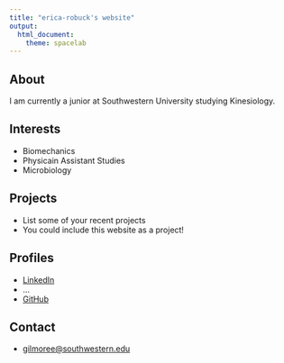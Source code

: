 ```yaml
---
title: "erica-robuck's website"
output:
  html_document:
    theme: spacelab
---
```


## About

I am currently a junior at Southwestern University studying Kinesiology.



## Interests

* Biomechanics
* Physicain Assistant Studies
* Microbiology

## Projects

* List some of your recent projects
* You could include this website as a project!

## Profiles 

* [LinkedIn](https://www.linkedin.com/in/erica-robuck/)
* ...
* [GitHub](http://github.com/erica-robuck)

## Contact

* [gilmoree@southwestern.edu](mailto:gilmoree@southwestern.edu)
